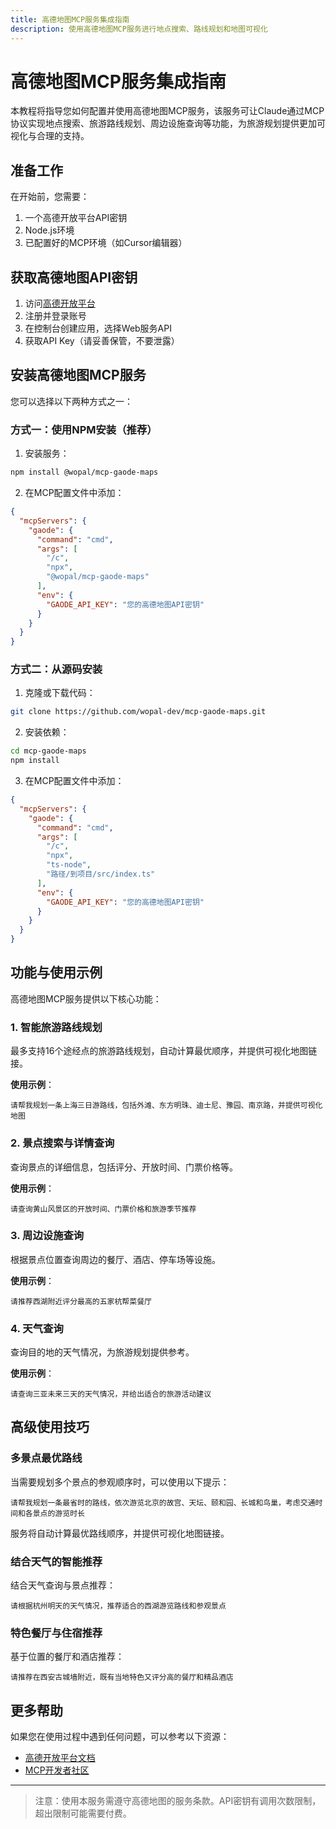 ```yaml
---
title: 高德地图MCP服务集成指南
description: 使用高德地图MCP服务进行地点搜索、路线规划和地图可视化
---
```


# 高德地图MCP服务集成指南

本教程将指导您如何配置并使用高德地图MCP服务，该服务可让Claude通过MCP协议实现地点搜索、旅游路线规划、周边设施查询等功能，为旅游规划提供更加可视化与合理的支持。

## 准备工作

在开始前，您需要：

1. 一个高德开放平台API密钥
2. Node.js环境
3. 已配置好的MCP环境（如Cursor编辑器）

## 获取高德地图API密钥

1. 访问[高德开放平台](https://lbs.amap.com/)
2. 注册并登录账号
3. 在控制台创建应用，选择Web服务API
4. 获取API Key（请妥善保管，不要泄露）

## 安装高德地图MCP服务

您可以选择以下两种方式之一：

### 方式一：使用NPM安装（推荐）

1. 安装服务：
```bash
npm install @wopal/mcp-gaode-maps
```

2. 在MCP配置文件中添加：
```json
{
  "mcpServers": {
    "gaode": {
      "command": "cmd",
      "args": [
        "/c",
        "npx",
        "@wopal/mcp-gaode-maps"
      ],
      "env": {
        "GAODE_API_KEY": "您的高德地图API密钥"
      }
    }
  }
}
```

### 方式二：从源码安装

1. 克隆或下载代码：
```bash
git clone https://github.com/wopal-dev/mcp-gaode-maps.git
```

2. 安装依赖：
```bash
cd mcp-gaode-maps
npm install
```

3. 在MCP配置文件中添加：
```json
{
  "mcpServers": {
    "gaode": {
      "command": "cmd",
      "args": [
        "/c",
        "npx",
        "ts-node",
        "路径/到项目/src/index.ts"
      ],
      "env": {
        "GAODE_API_KEY": "您的高德地图API密钥"
      }
    }
  }
}
```

## 功能与使用示例

高德地图MCP服务提供以下核心功能：

### 1. 智能旅游路线规划

最多支持16个途经点的旅游路线规划，自动计算最优顺序，并提供可视化地图链接。

**使用示例**：
```
请帮我规划一条上海三日游路线，包括外滩、东方明珠、迪士尼、豫园、南京路，并提供可视化地图
```

### 2. 景点搜索与详情查询

查询景点的详细信息，包括评分、开放时间、门票价格等。

**使用示例**：
```
请查询黄山风景区的开放时间、门票价格和旅游季节推荐
```

### 3. 周边设施查询

根据景点位置查询周边的餐厅、酒店、停车场等设施。

**使用示例**：
```
请推荐西湖附近评分最高的五家杭帮菜餐厅
```

### 4. 天气查询

查询目的地的天气情况，为旅游规划提供参考。

**使用示例**：
```
请查询三亚未来三天的天气情况，并给出适合的旅游活动建议
```

## 高级使用技巧

### 多景点最优路线

当需要规划多个景点的参观顺序时，可以使用以下提示：

```
请帮我规划一条最省时的路线，依次游览北京的故宫、天坛、颐和园、长城和鸟巢，考虑交通时间和各景点的游览时长
```

服务将自动计算最优路线顺序，并提供可视化地图链接。

### 结合天气的智能推荐

结合天气查询与景点推荐：

```
请根据杭州明天的天气情况，推荐适合的西湖游览路线和参观景点
```

### 特色餐厅与住宿推荐

基于位置的餐厅和酒店推荐：

```
请推荐在西安古城墙附近，既有当地特色又评分高的餐厅和精品酒店
```

## 更多帮助

如果您在使用过程中遇到任何问题，可以参考以下资源：

- [高德开放平台文档](https://lbs.amap.com/api/webservice/guide/api/direction)
- [MCP开发者社区](https://github.com/modelcontextprotocol)

---

> 注意：使用本服务需遵守高德地图的服务条款。API密钥有调用次数限制，超出限制可能需要付费。